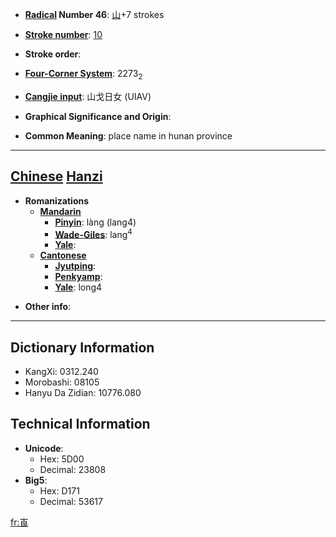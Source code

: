 * '''[[Wiktionary:Chinese radical index| Radical]] Number 46''': [[Wiktionary:Chinese radical index 山|山]]+7 strokes

* '''[[Wiktionary:Chinese total strokes index|Stroke number]]''': [[Wiktionary:Chinese total strokes index 10|10]]

* '''Stroke order''': 

* '''[[Wiktionary:Chinese four corner index|Four-Corner System]]''': 2273<sub>2</sub>

* '''[[Wiktionary:Chinese Cangjie index|Cangjie input]]''': 山戈日女 (UIAV)

* '''Graphical Significance and Origin''': 

* '''Common Meaning''': place name in hunan province

----

== [[Chinese]] [[Hanzi]] ==

* '''Romanizations'''
** '''[[Mandarin]]'''
*** '''[[Pinyin]]''': làng (lang4)
*** '''[[Wade-Giles]]''': lang<sup>4</sup>
*** '''[[Yale]]''': 
** '''[[Cantonese]]'''
*** '''[[Jyutping]]''':
*** '''[[Penkyamp]]''': 
*** '''[[Yale]]''': long4

* '''Other info''': 

----

== Dictionary Information ==

* KangXi: 0312.240
* Morobashi: 08105
* Hanyu Da Zidian: 10776.080

== Technical Information ==

* '''Unicode''':
** Hex: 5D00
** Decimal: 23808
* '''Big5''':
** Hex: D171
** Decimal: 53617

[[fr:崀]]